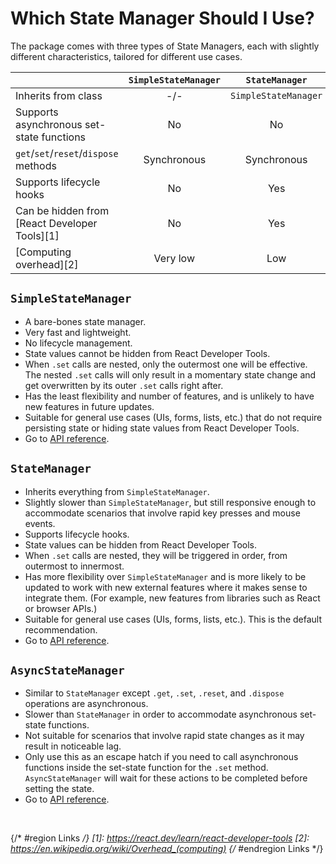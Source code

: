 # Which State Manager Should I Use?

The package comes with three types of State Managers, each with slightly different characteristics, tailored for different use cases.

|                                               | `SimpleStateManager` |    `StateManager`    | `AsyncStateManager` |
| --------------------------------------------- | :------------------: | :------------------: | :-----------------: |
| Inherits from class                           |         -/-          | `SimpleStateManager` |   `StateManager`    |
| Supports asynchronous set-state functions     |          No          |          No          |         Yes         |
| `get`/`set`/`reset`/`dispose` methods         |     Synchronous      |     Synchronous      |    Asynchronous     |
| Supports lifecycle hooks                      |          No          |         Yes          |         Yes         |
| Can be hidden from [React Developer Tools][1] |          No          |         Yes          |         Yes         |
| [Computing overhead][2]                       |       Very low       |         Low          |        High         |

## `SimpleStateManager`
- A bare-bones state manager.
- Very fast and lightweight.
- No lifecycle management.
- State values cannot be hidden from React Developer Tools.
- When `.set` calls are nested, only the outermost one will be effective. The nested `.set` calls will only result in a momentary state change and get overwritten by its outer `.set` calls right after.
- Has the least flexibility and number of features, and is unlikely to have new features in future updates.
- Suitable for general use cases (UIs, forms, lists, etc.) that do not require persisting state or hiding state values from React Developer Tools.
- Go to [API reference](../../api/core/SimpleStateManager.mdx).

## `StateManager`
- Inherits everything from `SimpleStateManager`.
- Slightly slower than `SimpleStateManager`, but still responsive enough to accommodate scenarios that involve rapid key presses and mouse events.
- Supports lifecycle hooks.
- State values can be hidden from React Developer Tools.
- When `.set` calls are nested, they will be triggered in order, from outermost to innermost.
- Has more flexibility over `SimpleStateManager` and is more likely to be updated to work with new external features where it makes sense to integrate them. (For example, new features from libraries such as React or browser APIs.)
- Suitable for general use cases (UIs, forms, lists, etc.). This is the default recommendation.
- Go to [API reference](../../api/core/StateManager.mdx).

## `AsyncStateManager`
- Similar to `StateManager` except `.get`, `.set`, `.reset`, and `.dispose` operations are asynchronous.
- Slower than `StateManager` in order to accommodate asynchronous set-state functions.
- Not suitable for scenarios that involve rapid state changes as it may result in noticeable lag.
- Only use this as an escape hatch if you need to call asynchronous functions inside the set-state function for the `.set` method. `AsyncStateManager` will wait for these actions to be completed before setting the state.
- Go to [API reference](../../api/core/AsyncStateManager.mdx).

<br/>

{/* #region Links */}
[1]: https://react.dev/learn/react-developer-tools
[2]: https://en.wikipedia.org/wiki/Overhead_(computing)
{/* #endregion Links */}
